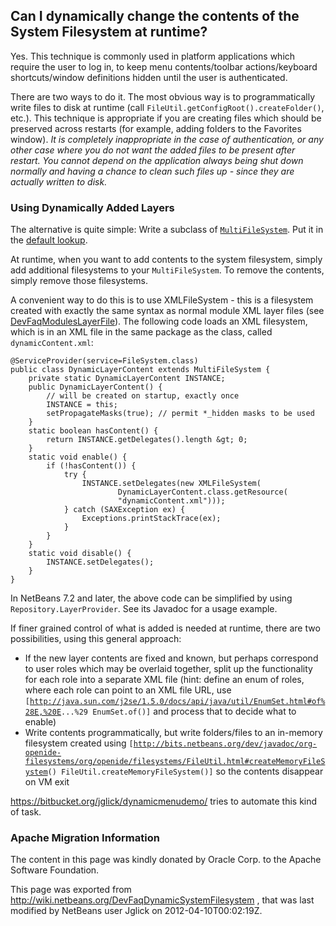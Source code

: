 <!--

    Licensed to the Apache Software Foundation (ASF) under one
    or more contributor license agreements.  See the NOTICE file
    distributed with this work for additional information
    regarding copyright ownership.  The ASF licenses this file
    to you under the Apache License, Version 2.0 (the
    "License"); you may not use this file except in compliance
    with the License.  You may obtain a copy of the License at

      http://www.apache.org/licenses/LICENSE-2.0

    Unless required by applicable law or agreed to in writing,
    software distributed under the License is distributed on an
    "AS IS" BASIS, WITHOUT WARRANTIES OR CONDITIONS OF ANY
    KIND, either express or implied.  See the License for the
    specific language governing permissions and limitations
    under the License.

-->
==Can I dynamically change the contents of the System Filesystem at runtime?==

Yes.  This technique is commonly used in platform applications which require the user to log in, to keep menu contents/toolbar actions/keyboard shortcuts/window definitions hidden until the user is authenticated.

There are two ways to do it.  The most obvious way is to programmatically write files to disk at runtime (call <code>FileUtil.getConfigRoot().createFolder()</code>, etc.).  This technique is appropriate if you are creating files which should be preserved across restarts (for example, adding folders to the Favorites window).  ''It is completely inappropriate in the case of authentication, or any other case where you do not want the added files to be present after restart. You cannot depend on the application always being shut down normally and having a chance to clean such files up - since they are actually written to disk.''

===Using Dynamically Added Layers===

The alternative is quite simple:  Write a subclass of <code>[http://bits.netbeans.org/dev/javadoc/org-openide-filesystems/org/openide/filesystems/MultiFileSystem.html MultiFileSystem]</code>.  Put it in the [[DevFaqLookupDefault| default lookup]].

At runtime, when you want to add contents to the system filesystem, simply add additional filesystems to your <code>MultiFileSystem</code>.  To remove the contents, simply remove those filesystems.

A convenient way to do this is to use XMLFileSystem - this is a filesystem created with exactly the same syntax as normal module XML layer files (see [[DevFaqModulesLayerFile]]). The following code loads an XML filesystem, which is in an XML file in the same package as the class, called <code>dynamicContent.xml</code>:

<pre>
@ServiceProvider(service=FileSystem.class)
public class DynamicLayerContent extends MultiFileSystem {
    private static DynamicLayerContent INSTANCE;
    public DynamicLayerContent() {
        // will be created on startup, exactly once
        INSTANCE = this;
        setPropagateMasks(true); // permit *_hidden masks to be used
    }
    static boolean hasContent() {
        return INSTANCE.getDelegates().length &gt; 0;
    }
    static void enable() {
        if (!hasContent()) {
            try {
                INSTANCE.setDelegates(new XMLFileSystem(
                        DynamicLayerContent.class.getResource(
                        "dynamicContent.xml")));
            } catch (SAXException ex) {
                Exceptions.printStackTrace(ex);
            }
        }
    }
    static void disable() {
        INSTANCE.setDelegates();
    }
}
</pre>

In NetBeans 7.2 and later, the above code can be simplified by using <tt>Repository.LayerProvider</tt>. See its Javadoc for a usage example.

If finer grained control of what is added is needed at runtime, there are two possibilities, using this general approach:
* If the new layer contents are fixed and known, but perhaps correspond to user roles which may be overlaid together, split up the functionality for each role into a separate XML file (hint: define an enum of roles, where each role can point to an XML file URL, use <code>[http://java.sun.com/j2se/1.5.0/docs/api/java/util/EnumSet.html#of%28E,%20E...%29 EnumSet.of()]</code> and process that to decide what to enable)
* Write contents programmatically, but write folders/files to an in-memory filesystem created using <code>[http://bits.netbeans.org/dev/javadoc/org-openide-filesystems/org/openide/filesystems/FileUtil.html#createMemoryFileSystem() FileUtil.createMemoryFileSystem()]</code> so the contents disappear on VM exit

https://bitbucket.org/jglick/dynamicmenudemo/ tries to automate this kind of task.

===Apache Migration Information===

The content in this page was kindly donated by Oracle Corp. to the
Apache Software Foundation.

This page was exported from http://wiki.netbeans.org/DevFaqDynamicSystemFilesystem , 
that was last modified by NetBeans user Jglick 
on 2012-04-10T00:02:19Z.

